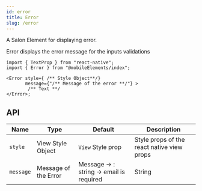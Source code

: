 ```yaml
---
id: error
title: Error
slug: /error
---
```


A Salon Element for displaying error.

Error displays the error message for the inputs validations 
```tsx
import { TextProp } from "react-native";
import { Error } from "@mobileElements/index";

<Error style={ /** Style Object**/} 
       message={"/** Message of the error **/"} >
        /** Text **/ 
</Error>;
```
## API 

<div class='table-responsive'>

| Name             | Type                                           | Default                                           | Description                                               |
| ---------------- | ---------------------------------------------- | ------------------------------------------------- | --------------------------------------------------------- |
| `style`          | View Style Object                              | `View` Style prop                                 | Style props of the react native view props                |                                                   | Text value to be displayed by badge, defaults to empty.   |
| `message`          | Message of the Error                         | Message -> : string -> email is required          | String                |                                                   | Text value to be displayed by badge, defaults to empty.   |

</div>
